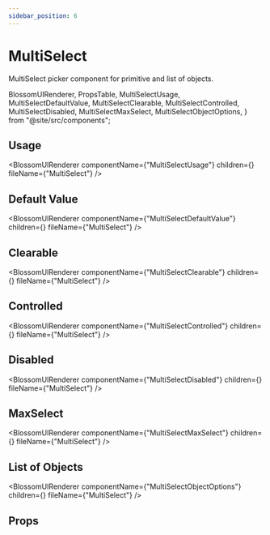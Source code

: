 ```yaml
---
sidebar_position: 6
---
```


# MultiSelect

MultiSelect picker component for primitive and list of objects.

  BlossomUIRenderer,
  PropsTable,
  MultiSelectUsage,
  MultiSelectDefaultValue,
  MultiSelectClearable,
  MultiSelectControlled,
  MultiSelectDisabled,
  MultiSelectMaxSelect,
  MultiSelectObjectOptions,
} from "@site/src/components";

## Usage

<BlossomUIRenderer
  componentName={"MultiSelectUsage"}
  children={<MultiSelectUsage />}
  fileName={"MultiSelect"}
/>

## Default Value

<BlossomUIRenderer
  componentName={"MultiSelectDefaultValue"}
  children={<MultiSelectDefaultValue />}
  fileName={"MultiSelect"}
/>

## Clearable

<BlossomUIRenderer
  componentName={"MultiSelectClearable"}
  children={<MultiSelectClearable />}
  fileName={"MultiSelect"}
/>

## Controlled

<BlossomUIRenderer
  componentName={"MultiSelectControlled"}
  children={<MultiSelectControlled />}
  fileName={"MultiSelect"}
/>

## Disabled

<BlossomUIRenderer
  componentName={"MultiSelectDisabled"}
  children={<MultiSelectDisabled />}
  fileName={"MultiSelect"}
/>

## MaxSelect

<BlossomUIRenderer
  componentName={"MultiSelectMaxSelect"}
  children={<MultiSelectMaxSelect />}
  fileName={"MultiSelect"}
/>

## List of Objects

<BlossomUIRenderer
  componentName={"MultiSelectObjectOptions"}
  children={<MultiSelectObjectOptions />}
  fileName={"MultiSelect"}
/>

## Props

<PropsTable componentName="MultiSelect" />
